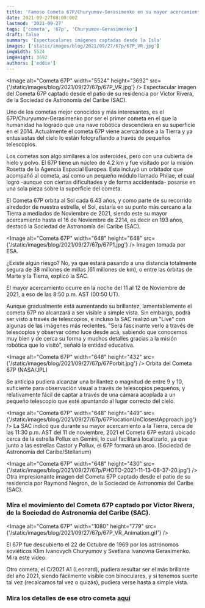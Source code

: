 ```yaml
---
title: 'Famoso Cometa 67P/Churyumov-Gerasimenko en su mayor acercamiento hasta el año 2214'
date: 2021-09-27T08:00:00Z
lastmod: '2021-09-27'
tags: ['cometa', '67p', 'Churyumov-Gerasimenko']
draft: false
summary: 'Espectaculares imágenes captadas desde la Isla'
images: ['static/images/blog/2021/09/27/67p/67P_VR.jpg']
imgWidth: 5524
imgHeight: 3692
authors: ['eddie']
---
```


<Image
  alt="Cometa 67P"
  width="5524"
  height="3692"
  src={'/static/images/blog/2021/09/27/67p/67P_VR.jpg'}
/>
<ImageCaption>
  Espectacular imagen del Cometa 67P captado desde el patio de su residencia por Victor Rivera, de
  la Sociedad de Astronomia del Caribe (SAC).
</ImageCaption>

Uno de los cometas mejor conocidos y más interesantes, es el 67P/Churyumov-Gerasimenko por ser el primer cometa en el que la humanidad ha logrado que una nave robótica descendiera en su superficie en el 2014. Actualmente el cometa 67P viene acercándose a la Tierra y ya entusiastas del cielo lo están fotografiando a través de pequeños telescopios.

Los cometas son algo similares a los asteroides, pero con una cubierta de hielo y polvo. El 67P tiene un núcleo de 4.2 km y fue visitado por la misión Rosetta de la Agencia Espacial Europea. Esta incluyó un orbitador que acompañó al cometa, así como un pequeño módulo llamado Philae, el cual logró -aunque con ciertas dificultades y de forma accidentada- posarse en una sola pieza sobre la superficie del cometa.

El Cometa 67P orbita al Sol cada 6.43 años, y como parte de su recorrido alrededor de nuestra estrella, el Sol, estaría en su punto más cercano a la Tierra a mediados de Noviembre de 2021, siendo este su mayor acercamiento hasta el 16 de Noviembre de 2214, es decir en 193 años, destacó la Sociedad de Astronomía del Caribe (SAC).

<Image
  alt="Cometa 67P"
  width="648"
  height="648"
  src={'/static/images/blog/2021/09/27/67p/67P1.jpg'}
/>
<ImageCaption>Imagen tomada por ESA.</ImageCaption>

¿Existe algún riesgo? No, ya que estará pasando a una distancia totalmente segura de 38 millones de millas (61 millones de km), o entre las órbitas de Marte y la Tierra, explicó la SAC.

El mayor acercamiento ocurre en la noche del 11 al 12 de Noviembre de 2021, a eso de las 8:50 p.m. AST (00:50 UT).

Aunque gradualmente está aumentando su brillantez, lamentablemente el cometa 67P no alcanzará a ser visible a simple vista. Sin embargo, podrá ser visto a través de telescopios, e incluso la SAC realizó un "Live" con algunas de las imágenes más recientes. "Será fascinante verlo a través de telescopios y observar cómo luce desde acá, sabiendo que conocemos muy bien y de cerca su forma y muchos detalles gracias a la misión robótica que lo visitó", señaló la entidad educativa.

<Image
  alt="Cometa 67P"
  width="648"
  height="432"
  src={'/static/images/blog/2021/09/27/67p/67Porbit.jpg'}
/>
<ImageCaption>Orbita del Cometa 67P (NASA/JPL)</ImageCaption>

Se anticipa pudiera alcanzar una brillantez o magnitud de entre 9 y 10, suficiente para observación visual a través de telescopios pequeños, y relativamente fácil de captar a través de una cámara acoplada a un pequeño telescopio que esté apuntando al lugar correcto del cielo.

<Image
  alt="Cometa 67P"
  width="648"
  height="449"
  src={'/static/images/blog/2021/09/27/67p/67PlocationUnClosestApproach.jpg'}
/>
<ImageCaption>
  La SAC indicó que durante su mayor acercamiento a la Tierra, cerca de las 11:30 p.m. AST del 11 de
  noviembre, 2021 el Cometa 67P estará ubicado cerca de la estrella Pollux en Gemini, lo cual
  facilitará localizarlo, ya que junto a las estrellas Castor y Pollux, el 67P formará un arco.
  (Sociedad de Astronomía del Caribe/Stellarium)
</ImageCaption>

<Image
  alt="Cometa 67P"
  width="648"
  height="430"
  src={'/static/images/blog/2021/09/27/67p/PHOTO-2021-11-13-08-37-20.jpg'}
/>
<ImageCaption>
  Otra impresionante imagen del Cometa 67P captado desde el patio de su residencia por Raymond
  Negron, de la Sociedad de Astronomia del Caribe (SAC).
</ImageCaption>

### Mira el movimiento del Cometa 67P captado por Victor Rivera, de la Sociedad de Astronomia del Caribe (SAC).

<Image
  alt="Cometa 67P"
  width="1080"
  height="779"
  src={'/static/images/blog/2021/09/27/67p/67P_VR_Animation.gif'}
/>

El 67P fue descubierto el 22 de Octubre de 1969 por los astrónomos soviéticos
Klim Ivanovych Churyumov y Svetlana Ivanovna Gerasimenko.
Mira este video:

<ResponsiveReactPlayer url="https://youtu.be/GEgMRjl76NY" />

Otro cometa, el C/2021 A1 (Leonard), pudiera resultar ser el más brillante del año 2021, siendo fácilmente visible con binoculares, y si tenemos suerte tal vez (recalcamos tal vez o quizás), pudiera verse hasta a simple vista.

### Mira los detalles de ese otro cometa [aquí](/blog/2021/12/17/C2021A1LeonardVisible)
